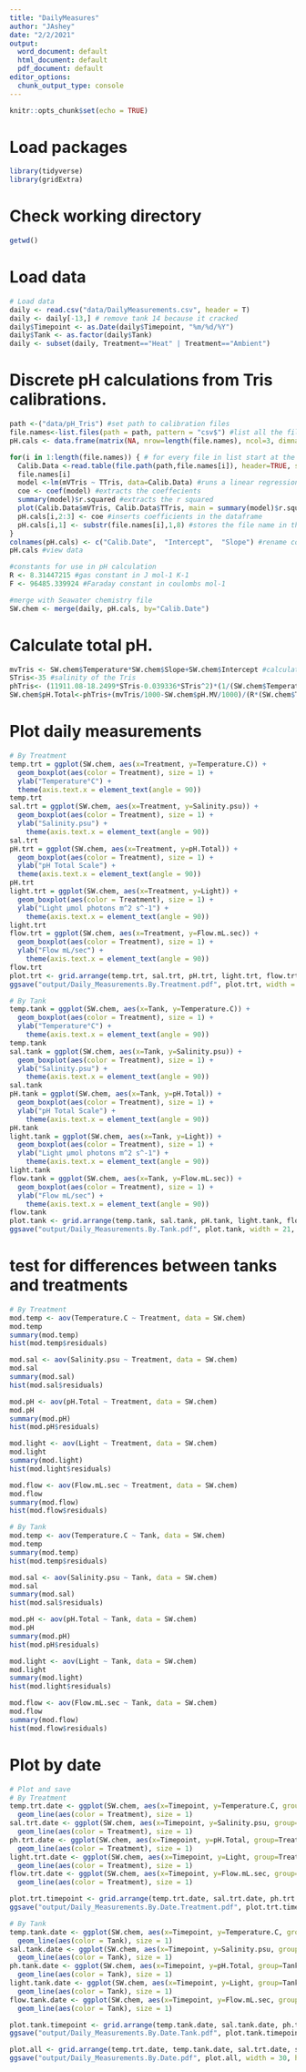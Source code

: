 ```yaml
---
title: "DailyMeasures"
author: "JAshey"
date: "2/2/2021"
output:
  word_document: default
  html_document: default
  pdf_document: default
editor_options:
  chunk_output_type: console
---
```


```r
knitr::opts_chunk$set(echo = TRUE)
```

# Load packages
```r
library(tidyverse)
library(gridExtra)
```

# Check working directory
```r
getwd() 
```

# Load data
```r
# Load data
daily <- read.csv("data/DailyMeasurements.csv", header = T)
daily <- daily[-13,] # remove tank 14 because it cracked 
daily$Timepoint <- as.Date(daily$Timepoint, "%m/%d/%Y")
daily$Tank <- as.factor(daily$Tank)
daily <- subset(daily, Treatment=="Heat" | Treatment=="Ambient")
```

# Discrete pH calculations from Tris calibrations.
```r
path <-("data/pH_Tris") #set path to calibration files
file.names<-list.files(path = path, pattern = "csv$") #list all the file names in the folder to get only get the csv files
pH.cals <- data.frame(matrix(NA, nrow=length(file.names), ncol=3, dimnames=list(file.names,c("Date", "Intercept", "Slope")))) #generate a 3 column dataframe with specific column names

for(i in 1:length(file.names)) { # for every file in list start at the first and run this following function
  Calib.Data <-read.table(file.path(path,file.names[i]), header=TRUE, sep=",", na.string="NA", as.is=TRUE) #reads in the data files
  file.names[i]
  model <-lm(mVTris ~ TTris, data=Calib.Data) #runs a linear regression of mV as a function of temperature
  coe <- coef(model) #extracts the coeffecients
  summary(model)$r.squared #extracts the r squared
  plot(Calib.Data$mVTris, Calib.Data$TTris, main = summary(model)$r.squared) #plots the regression data
  pH.cals[i,2:3] <- coe #inserts coefficients in the dataframe
  pH.cals[i,1] <- substr(file.names[i],1,8) #stores the file name in the Date column
}
colnames(pH.cals) <- c("Calib.Date",  "Intercept",  "Slope") #rename columns
pH.cals #view data

#constants for use in pH calculation 
R <- 8.31447215 #gas constant in J mol-1 K-1 
F <- 96485.339924 #Faraday constant in coulombs mol-1

#merge with Seawater chemistry file
SW.chem <- merge(daily, pH.cals, by="Calib.Date")
```

# Calculate total pH. 
```r
mvTris <- SW.chem$Temperature*SW.chem$Slope+SW.chem$Intercept #calculate the mV of the tris standard using the temperature mv relationships in the measured standard curves 
STris<-35 #salinity of the Tris
phTris<- (11911.08-18.2499*STris-0.039336*STris^2)*(1/(SW.chem$Temperature+273.15))-366.27059+ 0.53993607*STris+0.00016329*STris^2+(64.52243-0.084041*STris)*log(SW.chem$Temperature+273.15)-0.11149858*(SW.chem$Temperature+273.15) #calculate the pH of the tris (Dickson A. G., Sabine C. L. and Christian J. R., SOP 6a)
SW.chem$pH.Total<-phTris+(mvTris/1000-SW.chem$pH.MV/1000)/(R*(SW.chem$Temperature+273.15)*log(10)/F) #calculate the pH on the total scale (Dickson A. G., Sabine C. L. and Christian J. R., SOP 6a)
```

# Plot daily measurements 
```r
# By Treatment
temp.trt = ggplot(SW.chem, aes(x=Treatment, y=Temperature.C)) +
  geom_boxplot(aes(color = Treatment), size = 1) +
  ylab("Temperature°C") +
  theme(axis.text.x = element_text(angle = 90))
temp.trt
sal.trt = ggplot(SW.chem, aes(x=Treatment, y=Salinity.psu)) +
  geom_boxplot(aes(color = Treatment), size = 1) +
  ylab("Salinity.psu") +
    theme(axis.text.x = element_text(angle = 90))
sal.trt
pH.trt = ggplot(SW.chem, aes(x=Treatment, y=pH.Total)) +
  geom_boxplot(aes(color = Treatment), size = 1) +
  ylab("pH Total Scale") +
  theme(axis.text.x = element_text(angle = 90))
pH.trt
light.trt = ggplot(SW.chem, aes(x=Treatment, y=Light)) +
  geom_boxplot(aes(color = Treatment), size = 1) +
  ylab("Light µmol photons m^2 s^-1") +
    theme(axis.text.x = element_text(angle = 90))
light.trt
flow.trt = ggplot(SW.chem, aes(x=Treatment, y=Flow.mL.sec)) +
  geom_boxplot(aes(color = Treatment), size = 1) +
  ylab("Flow mL/sec") +
    theme(axis.text.x = element_text(angle = 90))
flow.trt
plot.trt <- grid.arrange(temp.trt, sal.trt, pH.trt, light.trt, flow.trt, ncol=3, nrow = 2, clip="off")
ggsave("output/Daily_Measurements.By.Treatment.pdf", plot.trt, width = 21, height = 21, units = c("in"))

# By Tank
temp.tank = ggplot(SW.chem, aes(x=Tank, y=Temperature.C)) +
  geom_boxplot(aes(color = Treatment), size = 1) +
  ylab("Temperature°C") +
    theme(axis.text.x = element_text(angle = 90))
temp.tank
sal.tank = ggplot(SW.chem, aes(x=Tank, y=Salinity.psu)) +
  geom_boxplot(aes(color = Treatment), size = 1) +
  ylab("Salinity.psu") +
    theme(axis.text.x = element_text(angle = 90))
sal.tank
pH.tank = ggplot(SW.chem, aes(x=Tank, y=pH.Total)) +
  geom_boxplot(aes(color = Treatment), size = 1) +
  ylab("pH Total Scale") +
    theme(axis.text.x = element_text(angle = 90))
pH.tank
light.tank = ggplot(SW.chem, aes(x=Tank, y=Light)) +
  geom_boxplot(aes(color = Treatment), size = 1) +
  ylab("Light µmol photons m^2 s^-1") +
    theme(axis.text.x = element_text(angle = 90))
light.tank
flow.tank = ggplot(SW.chem, aes(x=Tank, y=Flow.mL.sec)) +
  geom_boxplot(aes(color = Treatment), size = 1) +
  ylab("Flow mL/sec") +
    theme(axis.text.x = element_text(angle = 90))
flow.tank
plot.tank <- grid.arrange(temp.tank, sal.tank, pH.tank, light.tank, flow.tank, ncol=3, nrow = 2, clip="off")
ggsave("output/Daily_Measurements.By.Tank.pdf", plot.tank, width = 21, height = 21, units = c("in"))
```

# test for differences between tanks and treatments
```r
# By Treatment
mod.temp <- aov(Temperature.C ~ Treatment, data = SW.chem)
mod.temp
summary(mod.temp)
hist(mod.temp$residuals)

mod.sal <- aov(Salinity.psu ~ Treatment, data = SW.chem)
mod.sal
summary(mod.sal)
hist(mod.sal$residuals)

mod.pH <- aov(pH.Total ~ Treatment, data = SW.chem)
mod.pH
summary(mod.pH)
hist(mod.pH$residuals)

mod.light <- aov(Light ~ Treatment, data = SW.chem)
mod.light
summary(mod.light)
hist(mod.light$residuals)

mod.flow <- aov(Flow.mL.sec ~ Treatment, data = SW.chem)
mod.flow
summary(mod.flow)
hist(mod.flow$residuals)

# By Tank
mod.temp <- aov(Temperature.C ~ Tank, data = SW.chem)
mod.temp
summary(mod.temp)
hist(mod.temp$residuals)

mod.sal <- aov(Salinity.psu ~ Tank, data = SW.chem)
mod.sal
summary(mod.sal)
hist(mod.sal$residuals)

mod.pH <- aov(pH.Total ~ Tank, data = SW.chem)
mod.pH
summary(mod.pH)
hist(mod.pH$residuals)

mod.light <- aov(Light ~ Tank, data = SW.chem)
mod.light
summary(mod.light)
hist(mod.light$residuals)

mod.flow <- aov(Flow.mL.sec ~ Tank, data = SW.chem)
mod.flow
summary(mod.flow)
hist(mod.flow$residuals)
```

# Plot by date 
```r
# Plot and save
# By Treatment
temp.trt.date <- ggplot(SW.chem, aes(x=Timepoint, y=Temperature.C, group=Treatment)) +
  geom_line(aes(color = Treatment), size = 1) 
sal.trt.date <- ggplot(SW.chem, aes(x=Timepoint, y=Salinity.psu, group=Treatment)) +
  geom_line(aes(color = Treatment), size = 1) 
ph.trt.date <- ggplot(SW.chem, aes(x=Timepoint, y=pH.Total, group=Treatment)) +
  geom_line(aes(color = Treatment), size = 1) 
light.trt.date <- ggplot(SW.chem, aes(x=Timepoint, y=Light, group=Treatment)) +
  geom_line(aes(color = Treatment), size = 1) 
flow.trt.date <- ggplot(SW.chem, aes(x=Timepoint, y=Flow.mL.sec, group=Treatment)) +
  geom_line(aes(color = Treatment), size = 1) 

plot.trt.timepoint <- grid.arrange(temp.trt.date, sal.trt.date, ph.trt.date, light.trt.date, flow.trt.date, ncol=1, nrow = 5, clip="off")
ggsave("output/Daily_Measurements.By.Date.Treatment.pdf", plot.trt.timepoint, width = 30, height = 21, units = c("in"))

# By Tank
temp.tank.date <- ggplot(SW.chem, aes(x=Timepoint, y=Temperature.C, group=Tank)) +
  geom_line(aes(color = Tank), size = 1) 
sal.tank.date <- ggplot(SW.chem, aes(x=Timepoint, y=Salinity.psu, group=Tank)) +
  geom_line(aes(color = Tank), size = 1) 
ph.tank.date <- ggplot(SW.chem, aes(x=Timepoint, y=pH.Total, group=Tank)) +
  geom_line(aes(color = Tank), size = 1) 
light.tank.date <- ggplot(SW.chem, aes(x=Timepoint, y=Light, group=Tank)) +
  geom_line(aes(color = Tank), size = 1) 
flow.tank.date <- ggplot(SW.chem, aes(x=Timepoint, y=Flow.mL.sec, group=Tank)) +
  geom_line(aes(color = Tank), size = 1) 

plot.tank.timepoint <- grid.arrange(temp.tank.date, sal.tank.date, ph.tank.date, light.tank.date, flow.tank.date, ncol=1, nrow = 5, clip="off")
ggsave("output/Daily_Measurements.By.Date.Tank.pdf", plot.tank.timepoint, width = 21, height = 25, units = c("in"))

plot.all <- grid.arrange(temp.trt.date, temp.tank.date, sal.trt.date, sal.tank.date, ph.trt.date,ph.tank.date,  light.trt.date, light.tank.date, flow.trt.date, flow.tank.date, ncol=2, nrow=5)
ggsave("output/Daily_Measurements.By.Date.pdf", plot.all, width = 30, height = 25, units = c("in"))
```





